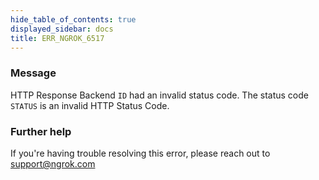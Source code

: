 ```yaml
---
hide_table_of_contents: true
displayed_sidebar: docs
title: ERR_NGROK_6517
---
```


### Message

HTTP Response Backend `ID` had an invalid status code.
The status code `STATUS` is an invalid HTTP Status Code.

### Further help

If you're having trouble resolving this error, please reach out to [support@ngrok.com](mailto:support@ngrok.com?subject=Help%20with%20ERR_NGROK_6517)
